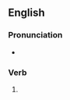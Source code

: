 ==English==

===Pronunciation===
* {{IPA|/kɹuːnz/|lang=en}}

===Verb===
{{head|en|verb form}}

# {{en-third-person singular of|croon}}